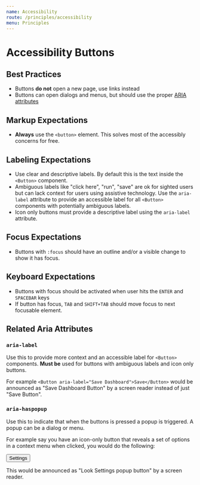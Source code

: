 ```yaml
---
name: Accessibility
route: /principles/accessibility
menu: Principles
---
```



# Accessibility Buttons

<ComponentDetail of="Accessibility" />

## Best Practices

- Buttons **do not** open a new page, use links instead
- Buttons can open dialogs and menus, but should use the proper [ARIA attributes](#related-aria-attributes)

## Markup Expectations

- **Always** use the `<button>` element. This solves most of the accessibly concerns for free.

## Labeling Expectations

- Use clear and descriptive labels. By default this is the text inside the `<Button>` component.
- Ambiguous labels like "click here", "run", "save" are ok for sighted users but can lack context for users using assistive technology. Use the `aria-label` attribute to provide an accessible label for all `<Button>` components with potentially ambiguous labels.
- Icon only buttons must provide a descriptive label using the `aria-label` attribute.

## Focus Expectations

- Buttons with `:focus` should have an outline and/or a visible change to show it has focus.

## Keyboard Expectations

- Buttons with focus should be activated when user hits the `ENTER` and `SPACEBAR` keys
- If button has focus, `TAB` and `SHIFT+TAB` should move focus to next focusable element.

## Related Aria Attributes

### `aria-label`

Use this to provide more context and an accessible label for `<Button>` components. **Must be** used for buttons with ambiguous labels and icon only buttons.

For example `<Button aria-label="Save Dashboard">Save</Button>` would be announced as "Save Dashboard Button" by a screen reader instead of just "Save Button".

### `aria-haspopup`

Use this to indicate that when the buttons is pressed a popup is triggered. A popup can be a dialog or menu.

For example say you have an icon-only button that reveals a set of options in a context menu when clicked, you would do the following:

<Playground>
  <Button aria-haspopup="true" aria-label="Look Settings">
    Settings
  </Button>
</Playground>

This would be announced as "Look Settings popup button" by a screen reader.
